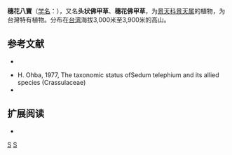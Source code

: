 {{Speciesbox 
| genus = Hylotelephium
| species = subcapitatum
| authority = ([[早田文藏|Hayata]]) [[H._Ohba|H. Ohba]]
| synonyms = Sedum subcapitatum [[早田文藏|Hayata]]
}}

'''穗花八寶'''（[[学名|学名]]：{{lang|la|''Hylotelephium subcapitatum''}}），又名'''头状佛甲草'''、'''穗花佛甲草'''，为[[景天科|景天科]][[景天属|景天属]]的植物，为台灣特有植物。分布在[[台湾|台湾]]海拔3,000米至3,900米的高山。

== 参考文献 ==
<div class="references-small">
* {{cite web| url =http://www.bioinfo.cn/db05/KmzwSpecies.php?action=view&id=5676| title =头状八宝| work =《中国高等植物数据库全库》| publisher =中国科学院微生物研究所| author =昆明植物研究所| accessdate =2009-02-25| deadurl =yes| archiveurl =https://web.archive.org/web/20160305071959/http://www.bioinfo.cn/db05/KmzwSpecies.php?action=view&id=5676| archivedate =2016-03-05}}
</div>
* H. Ohba, 1977, The taxonomic status ofSedum telephium and its allied species (Crassulaceae)
* {{TaiBNET| zh=穗花八宝 | id=204112 | binomial=Hylotelephium subcapitatum | authority=(Hayata) Ohba, 1977 | var= | accessdate=2013-01-24}}

== 扩展阅读 ==
{{refbegin}}
* {{wikispecies-inline|Hylotelephium subcapitatum|穗花八宝}}
{{refend}}
{{Taxonbar|from=Q15231648}}

{{DEFAULTSORT:Hylotelephium subcapitatum}}
[[Category:八寶屬|S]]
[[Category:臺灣特有植物|S]]


{{Crassulaceae-stub}}